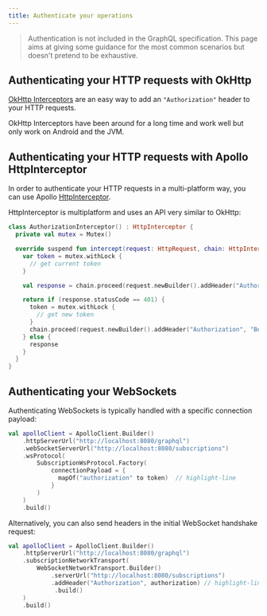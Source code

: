 ```yaml
---
title: Authenticate your operations
---
```


> Authentication is not included in the GraphQL specification. This page aims at giving some guidance for the most common scenarios but doesn't pretend to be exhaustive.

## Authenticating your HTTP requests with OkHttp

[OkHttp Interceptors](https://square.github.io/okhttp/features/interceptors/) are an easy way to add an `"Authorization"` header to your HTTP requests.

OkHttp Interceptors have been around for a long time and work well but only work on Android and the JVM.

## Authenticating your HTTP requests with Apollo HttpInterceptor

In order to authenticate your HTTP requests in a multi-platform way, you can use Apollo [HttpInterceptor](./interceptors-http).

HttpInterceptor is multiplatform and uses an API very similar to OkHttp:

```kotlin
class AuthorizationInterceptor() : HttpInterceptor {
  private val mutex = Mutex()

  override suspend fun intercept(request: HttpRequest, chain: HttpInterceptorChain): HttpResponse {
    var token = mutex.withLock {
      // get current token
    }

    val response = chain.proceed(request.newBuilder().addHeader("Authorization", "Bearer $token").build())

    return if (response.statusCode == 401) {
      token = mutex.withLock {
        // get new token
      }
      chain.proceed(request.newBuilder().addHeader("Authorization", "Bearer $token").build())
    } else {
      response
    }
  }
}
```

## Authenticating your WebSockets

Authenticating WebSockets is typically handled with a specific connection payload:

```kotlin
val apolloClient = ApolloClient.Builder()
    .httpServerUrl("http://localhost:8080/graphql")
    .webSocketServerUrl("http://localhost:8080/subscriptions")
    .wsProtocol(
        SubscriptionWsProtocol.Factory(
            connectionPayload = {
              mapOf("authorization" to token)  // highlight-line
            }
        )
    )
    .build()

```

Alternatively, you can also send headers in the initial WebSocket handshake request:

```kotlin
val apolloClient = ApolloClient.Builder()
    .httpServerUrl("http://localhost:8080/graphql")
    .subscriptionNetworkTransport(
        WebSocketNetworkTransport.Builder()
            .serverUrl("http://localhost:8080/subscriptions")
            .addHeader("Authorization", authorization) // highlight-line
             .build()
    )
    .build()
```


